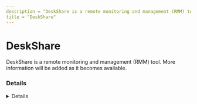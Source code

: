 ---
description = "DeskShare is a remote monitoring and management (RMM) tool. More information will be added as it becomes available."
title = "DeskShare"
---



# DeskShare

DeskShare is a remote monitoring and management (RMM) tool. More information will be added as it becomes available.

### Details
<Details author={""}
         category={""}
         created={""}
         website={""}
         lastModified={"2024-02-26"}
         privileges={""}
         free={ false }
         verification={ false }
/>

#### Installation Paths
<Card code={ ["TeamTaskManager.exe", "DSGuest.exe"] }/>





### Forensic Artifacts




#### Network Artifacts
<EuiSpacer size="xl"/>
<NetworkArtifactsTable data={ [{"Description": "Known remote domains", "Domains": ["user_managed"], "Ports": []}] }/>




### Detections
- Detects potential network activity of DeskShare RMM tool
  - [Sigma Rule](https://github.com/magicsword-io/LOLRMM/blob/main/detections/sigma/deskshare_network_sigma.yml)
- Detects potential processes activity of DeskShare RMM tool
  - [Sigma Rule](https://github.com/magicsword-io/LOLRMM/blob/main/detections/sigma/deskshare_processes_sigma.yml)

### References
- [https://www.deskshare.com/help/fml/Active-and-Passive-connection-mode.aspx](https://www.deskshare.com/help/fml/Active-and-Passive-connection-mode.aspx)

